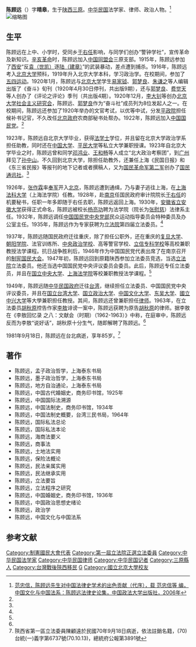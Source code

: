 {{Infobox Officeholder
|姓名=陳顧遠
|圖像=File:陳顧遠2.jpg
|圖像大小=200px
|圖像說明=  
| 性別     = 
| 字       = 
| 號       = 
| 別名     = 
| 出生名   = 
| 出生日期 = 
| 出生地點 = 
| 逝世日期 = 
| 逝世地點 = 
| 死因     = 
| 墓地     = 
| 墓地座標 = 
| 籍貫     = 
| 國籍     = 
| 公民權   = 
| 政黨     = 
| 其他政黨 = 
| 身高     = 
| 配偶     = 
| 伴侶     = 
| 兒女     = 
| 父母     = 
| 親屬     = 
| 居住地   = 
| 學歷     = 
| 母校     = 
| 職業     = 
| 專業     = 
| 知名原因 = 
| 著作     = 
| 宗教信仰 = 
| 獲獎     = 
| 簽名     = 
| 腳註     = 
}}
'''陈顾远'''（{{bd|1896年||1981年|9月18日}}）字'''晴皋'''，生于[[陕西|陕西]][[三原|三原]]。[[中华民国|中华民国]]法学家、律师、政治人物。<ref name=fan>[http://class.chinalawedu.com/news/16900/178/2006/12/zh765239111121600233-0.htm 范忠信，陈顾远先生对中国法律史学术的出色贡献（代序），载 范忠信等 编，中国文化与中国法系：陈顾远法律史论集，中国政法大学出版社，2006年]{{Dead link|date=2018年7月 |bot=InternetArchiveBot |fix-attempted=yes }}</ref>
[[File:陳顧遠.jpg|缩略图]]
==生平==
陈顾远在上中、小学时，受同乡[[于右任|于右任]]影响，与同学们创办“警钟学社”，宣传革命及新知识。[[辛亥革命|辛亥革命]]时，陈顾远加入[[中国同盟会|中国同盟会]]三原支部。1915年，陈顾远参加了[[西安|西安]]“反[[袁世凯|袁（世凯）]]逐[[陆建章|陆（建章）]]”的武装暴动，差点遭到捕杀。1916年，陈顾远考入[[北京大学|北京大学]]预科，1919年升入北京大学本科，学习政治学。在校期间，参加了[[五四运动|五四运动]]。1920年1月，陈顾远与[[北京大学|北京大学]]学生[[易家钺|易家钺]]、[[郭梦良|郭梦良]]、[[朱谦之|朱谦之]]等人编辑出版了《奋斗》旬刊（1920年4月30日停刊，共出版9期），还与[[郭梦良|郭梦良]]、[[费觉天|费觉天]]等人创办了《评论之评论》季刊（共出版4期）。1920年12月，[[李大钊|李大钊]]等创办[[北京大学社会主义研究会|北京大学社会主义研究会]]，陈顾远、[[郭梦良|郭梦良]]作为“奋斗社”成员列为8位发起人之一。在校期间，陈顾远还参加了1920年举办的文官考试，以优等中试，分发[[平政院|平政院]]担任候补书记官，不久改任[[北洋政府|北京政府]]农商部秘书处帮办。1922年，陈顾远加入[[中国国民党|中国国民党]]。<ref name=fan/>

1923年，陈顾远自北京大学毕业，获得[[法学士|法学士]]学位，并且留在北京大学政治学系担任助教，同时还在[[北平中国大学|中国大学]]、[[平民大学|平民大学]]等私立大学兼职授课。1923年自北京大学毕业之时，陈顾远曾和同学[[邓鸿业|邓鸿业]]、[[王和畅|王和畅]]等人成立“北大政治考察团”，到[[广州|广州]]拜见了[[孙中山|孙中山]]。不久回到北京大学，除担任助教外，还兼任上海《民国日报》和《东三省民报》等报刊的地下记者或者撰稿人，又为[[国民革命军第二军|国民革命军第二军]]创办了[[国民通讯社|国民通讯社]]。<ref name=fan/>

1926年，[[张作霖|张作霖]]率[[奉军|奉军]]开入[[北京|北京]]，陈顾远遭到通缉，乃与妻子逃往上海，在[[上海法科大学|上海法科大学]]（上海法学院）任教。1928年，赴[[南京|南京]]任国民政府审计院院长[[于右任|于右任]]的机要秘书，任职一年多即随于右任去职，陈顾远返回上海。1930年，[[安徽大学|安徽省立安徽大学]]获得正式命名，陈顾远被校长[[杨亮功|杨亮功]]聘为法学院（院长为[[张慰慈|张慰慈]]）法律系主任。1932年，陈顾远调任[[中国国民党中央党部|中国国民党中央党部]]民众运动指导委员会特种委员及办公室主任。1935年，陈顾远作为专家获聘为[[立法院|立法院]]第四届立法委员。<ref name=fan/>

1937年，陈顾远随国民政府迁往重庆，除了担任公职外，还在重庆的[[复旦大学|复旦大学]]、[[朝阳大学|朝阳学院]]、法官训练所、[[中央政治学校|中央政治学校]]、高等警官学校、[[立信专科学校|立信专科学校]]等高校兼职教授法学课程。抗日战争胜利后，1946年作为中国国民党代表出席了在南京召开的[[制宪国民大会|制宪国民大会]]。1947年初，陈顾远回到原籍陕西参加立法委员竞选，当选[[立法院|立法院]]立法委员。他还当选中国国民党中央评议委员会委员。此后，陈顾远专任立法委员，并且在[[国立中央大学|国立中央大学]]、[[上海法学院|上海法学院]]等校兼职教授法学课程。<ref name=fan/>

1949年，陈顾远随[[中华民国政府|中华民国政府]]迁往[[台湾|台湾]]，继续担任立法委员、中国国民党中央评议委员，并且在[[国立台湾大学|国立台湾大学]]、[[国立政治大学|国立政治大学]]、[[中国文化大学|中国文化大学]]、[[东吴大学|东吴大学]]、[[國立中兴大学|國立中兴大学]]等大學兼职担任教授。其间，陈顾远还曾兼职担任[[律师|律师]]。1963年，在立法委员[[胡秋原|胡秋原]]控告作家[[李敖|李敖]]诽谤一案中，陈顾远获聘为原告[[胡秋原|胡秋原]]的律师。据李敖在《李敖回忆录 之八：文献会（时期）（1962-1963）》中称，在庭审中，陈顾远反而为李敖“说好话”，胡秋原十分生气，随即解聘了陈顾远。<ref name=fan/>

1981年9月18日，陈顾远在台北病逝，享年85岁。<ref>陝西省第一區立法委員陳顧遠於民國70年9月18日病逝，依法註銷名籍，(70)台統(一)義字第6737號(70.10.13)，總統府公報第3891號</ref>

==著作==
*陈顾远，孟子政治哲学，上海泰东书局
*陈顾远，墨子政治哲学，上海泰东书局
*陈顾远，地方自治通论，上海泰东书局
*陈顾远，中国古代婚姻史，商务印书馆，1925年
*陈顾远，中国国际法溯源
*陈顾远，中国法制史，商务印书馆，1934年
*陈顾远，中国法制史概要，台湾三民书局，1964年
*陈顾远，国际私法总论
*陈顾远，国际私法本论
*陈顾远，海商法要义
*陈顾远，商事法
*陈顾远，土地法实用
*陈顾远，保险法概论
*陈顾远，民法亲属实用
*陈顾远，民法继承实用
*陈顾远，立法要旨
*陈顾远，立法程序之研究
*陈顾远，中国婚姻史，商务印书馆，1936年
*陈顾远，中国政治思想史绪论
*陈顾远，政治学
*陈顾远，中国文化与中国法系

==参考文献==
{{reflist}}

{{第4屆中華民國訓政時期立法委員名單}}
{{DEFAULTSORT:Chen陈}}
[[Category:制憲國民大會代表|Category:制憲國民大會代表]]
[[Category:第一屆立法院正選立法委員|Category:第一屆立法院正選立法委員]]
[[Category:中华民国法学家|Category:中华民国法学家]]
[[Category:中华民国律师|Category:中华民国律师]]
[[Category:中华民国记者|Category:中华民国记者]]
[[Category:三原縣人|Category:三原縣人]]
[[Category:台灣戰後陝西移民|Category:台灣戰後陝西移民]]
[[Category:陈姓|G]]
[[Category:國立北京大學校友|Category:國立北京大學校友]]
